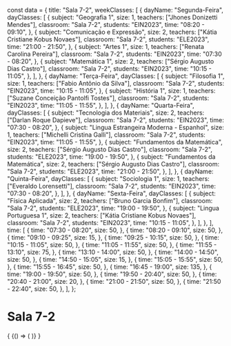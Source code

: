 const data = {
  title: "Sala 7-2",
  weekClasses: [
    {
      dayName: "Segunda-Feira",
      dayClasses: [
        {
          subject: "Geografia 1",
          size: 1,
          teachers: ["Jhones Donizetti Mendes"],
          classroom: "Sala 7-2",
          students: "EIN2023",
          time: "08:20 - 09:10",
        },
        {
          subject: "Comunicação e Expressão",
          size: 2,
          teachers: ["Kátia Cristiane Kobus Novaes"],
          classroom: "Sala 7-2",
          students: "ELE2023",
          time: "21:00 - 21:50",
        },
        {
          subject: "Artes 1",
          size: 1,
          teachers: ["Renata Carolina Pereira"],
          classroom: "Sala 7-2",
          students: "EIN2023",
          time: "07:30 - 08:20",
        },
        {
          subject: "Matemática 1",
          size: 2,
          teachers: ["Sérgio Augusto Dias Castro"],
          classroom: "Sala 7-2",
          students: "EIN2023",
          time: "10:15 - 11:05",
        },
      ],
    },
    {
      dayName: "Terça-Feira",
      dayClasses: [
        {
          subject: "Filosofia 1",
          size: 1,
          teachers: ["Fabio Antônio da Silva"],
          classroom: "Sala 7-2",
          students: "EIN2023",
          time: "10:15 - 11:05",
        },
        {
          subject: "História 1",
          size: 1,
          teachers: ["Suzane Conceição Pantolfi Tostes"],
          classroom: "Sala 7-2",
          students: "EIN2023",
          time: "11:05 - 11:55",
        },
      ],
    },
    {
      dayName: "Quarta-Feira",
      dayClasses: [
        {
          subject: "Tecnologia dos Materiais",
          size: 2,
          teachers: ["Darlan Roque Dapieve"],
          classroom: "Sala 7-2",
          students: "EIN2023",
          time: "07:30 - 08:20",
        },
        {
          subject: "Lingua Estrangeira Moderna - Espanhol",
          size: 1,
          teachers: ["Michelli Cristina Galli"],
          classroom: "Sala 7-2",
          students: "EIN2023",
          time: "11:05 - 11:55",
        },
        {
          subject: "Fundamentos da Matemática",
          size: 2,
          teachers: ["Sérgio Augusto Dias Castro"],
          classroom: "Sala 7-2",
          students: "ELE2023",
          time: "19:00 - 19:50",
        },
        {
          subject: "Fundamentos da Matemática",
          size: 2,
          teachers: ["Sérgio Augusto Dias Castro"],
          classroom: "Sala 7-2",
          students: "ELE2023",
          time: "21:00 - 21:50",
        },
      ],
    },
    {
      dayName: "Quinta-Feira",
      dayClasses: [
        {
          subject: "Sociologia 1",
          size: 1,
          teachers: ["Everaldo Lorensetti"],
          classroom: "Sala 7-2",
          students: "EIN2023",
          time: "07:30 - 08:20",
        },
      ],
    },
    {
      dayName: "Sexta-Feira",
      dayClasses: [
        {
          subject: "Física Aplicada",
          size: 2,
          teachers: ["Bruno Garcia Bonfim"],
          classroom: "Sala 7-2",
          students: "ELE2023",
          time: "19:00 - 19:50",
        },
        {
          subject: "Lingua Portuguesa 1",
          size: 2,
          teachers: ["Kátia Cristiane Kobus Novaes"],
          classroom: "Sala 7-2",
          students: "EIN2023",
          time: "10:15 - 11:05",
        },
      ],
    },
  ],
  time: [
    {
      time: "07:30 - 08:20",
      size: 50,
    },
    {
      time: "08:20 - 09:10",
      size: 50,
    },
    {
      time: "09:10 - 09:25",
      size: 15,
    },
    {
      time: "09:25 - 10:15",
      size: 50,
    },
    {
      time: "10:15 - 11:05",
      size: 50,
    },
    {
      time: "11:05 - 11:55",
      size: 50,
    },
    {
      time: "11:55 - 13:10",
      size: 75,
    },
    {
      time: "13:10 - 14:00",
      size: 50,
    },
    {
      time: "14:00 - 14:50",
      size: 50,
    },
    {
      time: "14:50 - 15:05",
      size: 15,
    },
    {
      time: "15:05 - 15:55",
      size: 50,
    },
    {
      time: "15:55 - 16:45",
      size: 50,
    },
    {
      time: "16:45 - 19:00",
      size: 135,
    },
    {
      time: "19:00 - 19:50",
      size: 50,
    },
    {
      time: "19:50 - 20:40",
      size: 50,
    },
    {
      time: "20:40 - 21:00",
      size: 20,
    },
    {
      time: "21:00 - 21:50",
      size: 50,
    },
    {
      time: "21:50 - 22:40",
      size: 50,
    },
  ],
};

# Sala 7-2

<div>
  {
    <BrowserOnly>
      {() => (
        <Grid
          title={data.title}
          weekClasses={data.weekClasses}
          time={data.time}
        />
      )}
    </BrowserOnly>
  }
</div>

